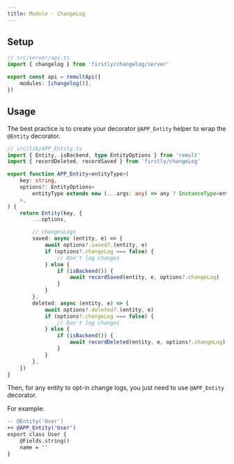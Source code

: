 ```yaml
---
title: Module - ChangeLog
---
```


## Setup

```ts
// src/server/api.ts
import { changelog } from 'firstly/changelog/server'

export const api = remultApi({
	modules: [changelog()],
})
```

## Usage

The best practice is to create your decorator `@APP_Entity` helper to wrap the `@Entity` decorator.

```ts
// src/lib/APP_Entity.ts
import { Entity, isBackend, type EntityOptions } from 'remult'
import { recordDeleted, recordSaved } from 'firstly/changeLog'

export function APP_Entity<entityType>(
	key: string,
	options?: EntityOptions<
		entityType extends new (...args: any) => any ? InstanceType<entityType> : entityType
	>,
) {
	return Entity(key, {
		...options,

		// changesLogs
		saved: async (entity, e) => {
			await options?.saved?.(entity, e)
			if (options?.changeLog === false) {
				// Don't log changes
			} else {
				if (isBackend()) {
					await recordSaved(entity, e, options?.changeLog)
				}
			}
		},
		deleted: async (entity, e) => {
			await options?.deleted?.(entity, e)
			if (options?.changeLog === false) {
				// Don't log changes
			} else {
				if (isBackend()) {
					await recordDeleted(entity, e, options?.changeLog)
				}
			}
		},
	})
}
```

Then, for any entity to opt-in change logs, you just need to use `@APP_Entity` decorator.

For example:

```diff
-- @Entity('User')
++ @APP_Entity('User')
export class User {
	@Fields.string()
	name = ''
}
```
